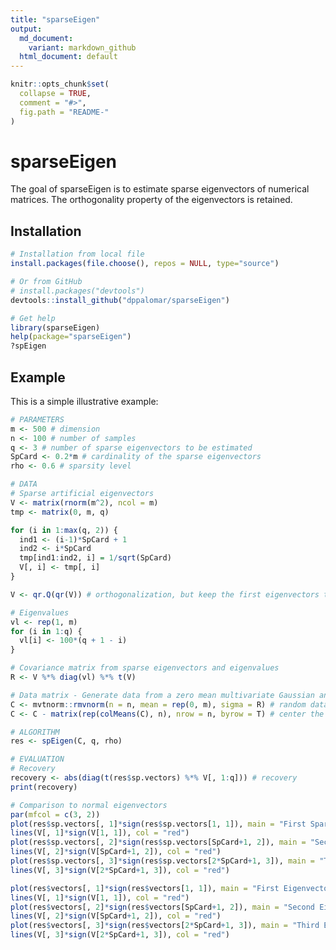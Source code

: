 ```yaml
---
title: "sparseEigen"
output:
  md_document:
    variant: markdown_github
  html_document: default
---
```


<!-- README.md is generated from README.Rmd. Please edit that file -->

```r
knitr::opts_chunk$set(
  collapse = TRUE,
  comment = "#>",
  fig.path = "README-"
)
```

# sparseEigen

The goal of sparseEigen is to estimate sparse eigenvectors of numerical matrices. The orthogonality property of the eigenvectors is retained.

## Installation
```r
# Installation from local file
install.packages(file.choose(), repos = NULL, type="source")

# Or from GitHub
# install.packages("devtools")
devtools::install_github("dppalomar/sparseEigen")

# Get help
library(sparseEigen)
help(package="sparseEigen")
?spEigen
```

## Example

This is a simple illustrative example:

```r
# PARAMETERS 
m <- 500 # dimension
n <- 100 # number of samples
q <- 3 # number of sparse eigenvectors to be estimated
SpCard <- 0.2*m # cardinality of the sparse eigenvectors
rho <- 0.6 # sparsity level

# DATA
# Sparse artificial eigenvectors
V <- matrix(rnorm(m^2), ncol = m)
tmp <- matrix(0, m, q)

for (i in 1:max(q, 2)) {
  ind1 <- (i-1)*SpCard + 1
  ind2 <- i*SpCard
  tmp[ind1:ind2, i] = 1/sqrt(SpCard)
  V[, i] <- tmp[, i]
}

V <- qr.Q(qr(V)) # orthogonalization, but keep the first eigenvectors to be same as V

# Eigenvalues
vl <- rep(1, m)
for (i in 1:q) {
  vl[i] <- 100*(q + 1 - i)
}

# Covariance matrix from sparse eigenvectors and eigenvalues
R <- V %*% diag(vl) %*% t(V)

# Data matrix - Generate data from a zero mean multivariate Gaussian and the constructed covariance
C <- mvtnorm::rmvnorm(n = n, mean = rep(0, m), sigma = R) # random data with underlying sparse structure
C <- C - matrix(rep(colMeans(C), n), nrow = n, byrow = T) # center the data

# ALGORITHM
res <- spEigen(C, q, rho)

# EVALUATION
# Recovery
recovery <- abs(diag(t(res$sp.vectors) %*% V[, 1:q])) # recovery
print(recovery)

# Comparison to normal eigenvectors
par(mfcol = c(3, 2))
plot(res$sp.vectors[, 1]*sign(res$sp.vectors[1, 1]), main = "First Sparse Eigenvector", xlab = "Index", ylab = "", type = "h")
lines(V[, 1]*sign(V[1, 1]), col = "red")
plot(res$sp.vectors[, 2]*sign(res$sp.vectors[SpCard+1, 2]), main = "Second Sparse Eigenvector", xlab = "Index", ylab = "", type = "h")
lines(V[, 2]*sign(V[SpCard+1, 2]), col = "red")
plot(res$sp.vectors[, 3]*sign(res$sp.vectors[2*SpCard+1, 3]), main = "Third Sparse Eigenvector", xlab = "Index", ylab = "", type = "h")
lines(V[, 3]*sign(V[2*SpCard+1, 3]), col = "red")

plot(res$vectors[, 1]*sign(res$vectors[1, 1]), main = "First Eigenvector", xlab = "Index", ylab = "", type = "h")
lines(V[, 1]*sign(V[1, 1]), col = "red")
plot(res$vectors[, 2]*sign(res$vectors[SpCard+1, 2]), main = "Second Eigenvector", xlab = "Index", ylab = "", type = "h")
lines(V[, 2]*sign(V[SpCard+1, 2]), col = "red")
plot(res$vectors[, 3]*sign(res$vectors[2*SpCard+1, 3]), main = "Third Eigenvector", xlab = "Index", ylab = "", type = "h")
lines(V[, 3]*sign(V[2*SpCard+1, 3]), col = "red")
```
